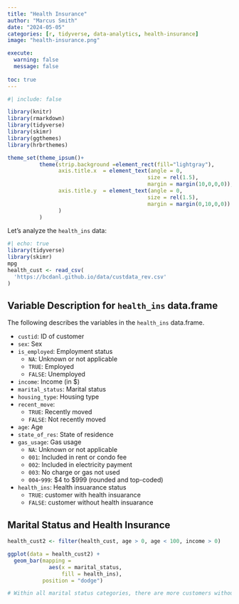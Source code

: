 ```yaml
---
title: "Health Insurance"
author: "Marcus Smith"
date: "2024-05-05"
categories: [r, tidyverse, data-analytics, health-insurance]
image: "health-insurance.png"

execute: 
  warning: false
  message: false
  
toc: true
---
```

```r
#| include: false

library(knitr)
library(rmarkdown)
library(tidyverse)
library(skimr)
library(ggthemes)
library(hrbrthemes)

theme_set(theme_ipsum()+
          theme(strip.background =element_rect(fill="lightgray"),
                axis.title.x  = element_text(angle = 0,
                                            size = rel(1.5),
                                            margin = margin(10,0,0,0)),
                axis.title.y  = element_text(angle = 0,
                                            size = rel(1.5),
                                            margin = margin(0,10,0,0))
                )
          )
```

Let's analyze the `health_ins` data:

```r
#| echo: true
library(tidyverse)
library(skimr)
mpg
health_cust <- read_csv(
  'https://bcdanl.github.io/data/custdata_rev.csv'
)
```


## Variable Description for `health_ins` data.frame

The following describes the variables in the `health_ins` data.frame.

- `custid`: ID of customer
- `sex`: Sex
- `is_employed`: Employment status
  - `NA`: Unknown or not applicable
  - `TRUE`: Employed
  - `FALSE`: Unemployed
- `income`: Income (in $)
- `marital_status`: Marital status
- `housing_type`: Housing type
- `recent_move`: 
  - `TRUE`: Recently moved
  - `FALSE`: Not recently moved
- `age`: Age
- `state_of_res`: State of residence
- `gas_usage`: Gas usage
  - `NA`: Unknown or not applicable
  - `001`: Included in rent or condo fee
  - `002`: Included in electricity payment
  - `003`: No charge or gas not used
  - `004`-`999`: $4 to $999 (rounded and top-coded)
- `health_ins`: Health insuarance status
  - `TRUE`: customer with health insuarance 
  - `FALSE`: customer without health insuarance 

## Marital Status and Health Insurance 

```r
health_cust2 <- filter(health_cust, age > 0, age < 100, income > 0)
```



```r
ggplot(data = health_cust2) +
  geom_bar(mapping = 
             aes(x = marital_status,
                 fill = health_ins),
           position = "dodge")

# Within all marital status categories, there are more customers without health insurance then there are with health insurance. That being said, there are approximately 320,000 married customers without health insurance and 20,000 with health insurance. Approximately, 150,000 never married customers without health insurance and 30,000 with health insurance. For widowed customer, there is approximately 5000 customers without health insurance, and less than 500 customers with health insurance. Lastly. there is approximately 9000 divorced/separated customers without health insurance and 1000 customers with health insurance. 
```
